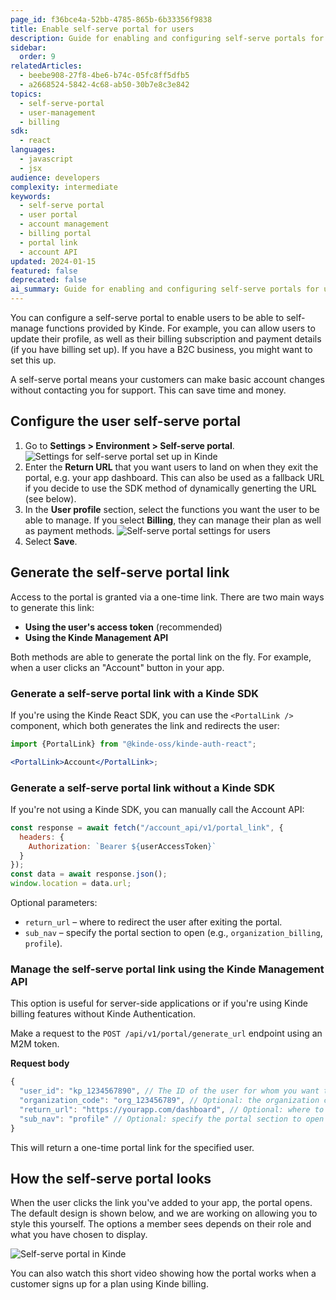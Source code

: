 ```yaml
---
page_id: f36bce4a-52bb-4785-865b-6b33356f9838
title: Enable self-serve portal for users
description: Guide for enabling and configuring self-serve portals for users including profile management, billing access, and multiple methods for generating portal links with SDK and API examples.
sidebar:
  order: 9
relatedArticles:
  - beebe908-27f8-4be6-b74c-05fc8ff5dfb5
  - a2668524-5842-4c68-ab50-30b7e8c3e842
topics:
  - self-serve-portal
  - user-management
  - billing
sdk:
  - react
languages:
  - javascript
  - jsx
audience: developers
complexity: intermediate
keywords:
  - self-serve portal
  - user portal
  - account management
  - billing portal
  - portal link
  - account API
updated: 2024-01-15
featured: false
deprecated: false
ai_summary: Guide for enabling and configuring self-serve portals for users including profile management, billing access, and multiple methods for generating portal links with SDK and API examples.
---
```


You can configure a self-serve portal to enable users to be able to self-manage functions provided by Kinde. For example, you can allow users to update their profile, as well as their billing subscription and payment details (if you have billing set up). If you have a B2C business, you might want to set this up.

A self-serve portal means your customers can make basic account changes without contacting you for support. This can save time and money.

## Configure the user self-serve portal

1. Go to **Settings > Environment > Self-serve portal**.
   ![Settings for self-serve portal set up in Kinde](https://imagedelivery.net/skPPZTHzSlcslvHjesZQcQ/81169031-611b-402a-20f7-47c84f53b600/public)
2. Enter the **Return URL** that you want users to land on when they exit the portal, e.g. your app dashboard. This can also be used as a fallback URL if you decide to use the SDK method of dynamically generting the URL (see below).
3. In the **User profile** section, select the functions you want the user to be able to manage. If you select **Billing**, they can manage their plan as well as payment methods.
   ![Self-serve portal settings for users](https://imagedelivery.net/skPPZTHzSlcslvHjesZQcQ/f821e9c5-497d-41f0-b373-2755320d1c00/public)
4. Select **Save**.

## Generate the self-serve portal link

Access to the portal is granted via a one-time link. There are two main ways to generate this link:

- **Using the user's access token** (recommended)
- **Using the Kinde Management API**

Both methods are able to generate the portal link on the fly. For example, when a user clicks an "Account" button in your app.

### Generate a self-serve portal link with a Kinde SDK

If you're using the Kinde React SDK, you can use the `<PortalLink />` component, which both generates the link and redirects the user:

```jsx
import {PortalLink} from "@kinde-oss/kinde-auth-react";

<PortalLink>Account</PortalLink>;
```

### Generate a self-serve portal link without a Kinde SDK

If you're not using a Kinde SDK, you can manually call the Account API:

```js
const response = await fetch("/account_api/v1/portal_link", {
  headers: {
    Authorization: `Bearer ${userAccessToken}`
  }
});
const data = await response.json();
window.location = data.url;
```

Optional parameters:

- `return_url` – where to redirect the user after exiting the portal.
- `sub_nav` – specify the portal section to open (e.g., `organization_billing`, `profile`).

### Manage the self-serve portal link using the Kinde Management API

This option is useful for server-side applications or if you're using Kinde billing features without Kinde Authentication.

Make a request to the `POST /api/v1/portal/generate_url` endpoint using an M2M token.

**Request body**

```js
{
  "user_id": "kp_1234567890", // The ID of the user for whom you want to generate the portal link
  "organization_code": "org_123456789", // Optional: the organization code for which the portal link is generated
  "return_url": "https://yourapp.com/dashboard", // Optional: where to redirect the user after exiting the portal
  "sub_nav": "profile" // Optional: specify the portal section to open (e.g., `organization_billing`, `profile`)
}
```

This will return a one-time portal link for the specified user.

## How the self-serve portal looks

When the user clicks the link you've added to your app, the portal opens. The default design is shown below, and we are working on allowing you to style this yourself. The options a member sees depends on their role and what you have chosen to display.

![Self-serve portal in Kinde](https://imagedelivery.net/skPPZTHzSlcslvHjesZQcQ/4b3574c5-a499-4da5-e8d0-467d56255e00/public)

You can also watch this short video showing how the portal works when a customer signs up for a plan using Kinde billing.

<YoutubeVideo videoId="xxVwZW8OxIA" videoTitle="The customer billing experience with Kinde"/>
